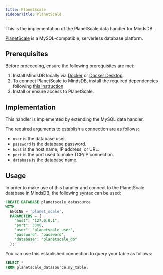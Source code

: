 ```yaml
---
title: PlanetScale
sidebarTitle: PlanetScale
---
```


This is the implementation of the PlanetScale data handler for MindsDB.

[PlanetScale](https://planetscale.com/) is a MySQL-compatible, serverless database platform.

## Prerequisites

Before proceeding, ensure the following prerequisites are met:

1. Install MindsDB locally via [Docker](/setup/self-hosted/docker) or [Docker Desktop](/setup/self-hosted/docker-desktop).
2. To connect PlanetScale to MindsDB, install the required dependencies following [this instruction](/setup/self-hosted/docker#install-dependencies).
3. Install or ensure access to PlanetScale.

## Implementation

This handler is implemented by extending the MySQL data handler.

The required arguments to establish a connection are as follows:

* `user` is the database user.
* `password` is the database password.
* `host` is the host name, IP address, or URL.
* `port` is the port used to make TCP/IP connection.
* `database` is the database name.

## Usage

In order to make use of this handler and connect to the PlanetScale database in MindsDB, the following syntax can be used:

```sql
CREATE DATABASE planetscale_datasource
WITH
  ENGINE = 'planet_scale',
  PARAMETERS = {
    "host": "127.0.0.1",
    "port": 3306,
    "user": "planetscale_user",
    "password": "password",
    "database": "planetscale_db"
  };
```

You can use this established connection to query your table as follows:

```sql
SELECT *
FROM planetscale_datasource.my_table;
```
